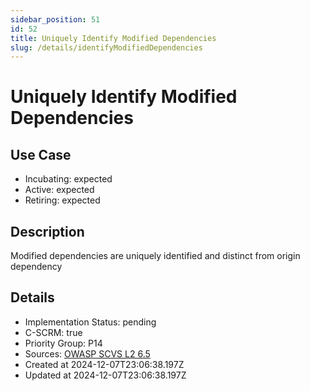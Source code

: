 ```yaml
---
sidebar_position: 51
id: 52
title: Uniquely Identify Modified Dependencies
slug: /details/identifyModifiedDependencies
---
```


# Uniquely Identify Modified Dependencies

## Use Case
- Incubating: expected
- Active: expected
- Retiring: expected

## Description

Modified dependencies are uniquely identified and distinct from origin dependency

## Details
- Implementation Status: pending
- C-SCRM: true
- Priority Group: P14
- Sources: [OWASP SCVS L2 6.5](https://scvs.owasp.org/scvs/v6-pedigree-and-provenance/)
- Created at 2024-12-07T23:06:38.197Z
- Updated at 2024-12-07T23:06:38.197Z

